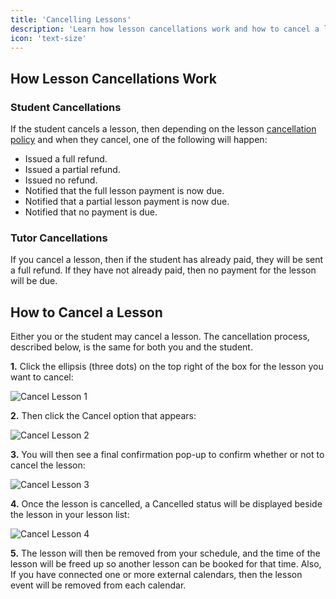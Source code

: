 ```yaml
---
title: 'Cancelling Lessons'
description: 'Learn how lesson cancellations work and how to cancel a lesson'
icon: 'text-size'
---
```


## How Lesson Cancellations Work

### Student Cancellations

If the student cancels a lesson, then depending on the lesson [cancellation policy](/templates/create-new-template#cancellation-policy) and when they cancel, one of the following will happen:

- Issued a full refund.
- Issued a partial refund.
- Issued no refund.
- Notified that the full lesson payment is now due.
- Notified that a partial lesson payment is now due.
- Notified that no payment is due.

### Tutor Cancellations

If you cancel a lesson, then if the student has already paid, they will be sent a full refund. If they have not already paid, then no payment for the lesson will be due.

## How to Cancel a Lesson

Either you or the student may cancel a lesson. The cancellation process, described below, is the same for both you and the student.

**1.** Click the ellipsis (three dots) on the top right of the box for the lesson you want to cancel:

![Cancel Lesson 1](/images/cancel-lesson-1.png)

**2.** Then click the Cancel option that appears:

![Cancel Lesson 2](/images/cancel-lesson-2.png)

**3.** You will then see a final confirmation pop-up to confirm whether or not to cancel the lesson:

![Cancel Lesson 3](/images/cancel-lesson-4.png)

**4.** Once the lesson is cancelled, a Cancelled status will be displayed beside the lesson in your lesson list:

![Cancel Lesson 4](/images/cancel-lesson-3.png)

**5.** The lesson will then be removed from your schedule, and the time of the lesson will be freed up so another lesson can be booked for that time. 
Also, If you have connected one or more external calendars, then the lesson event will be removed from each calendar.

